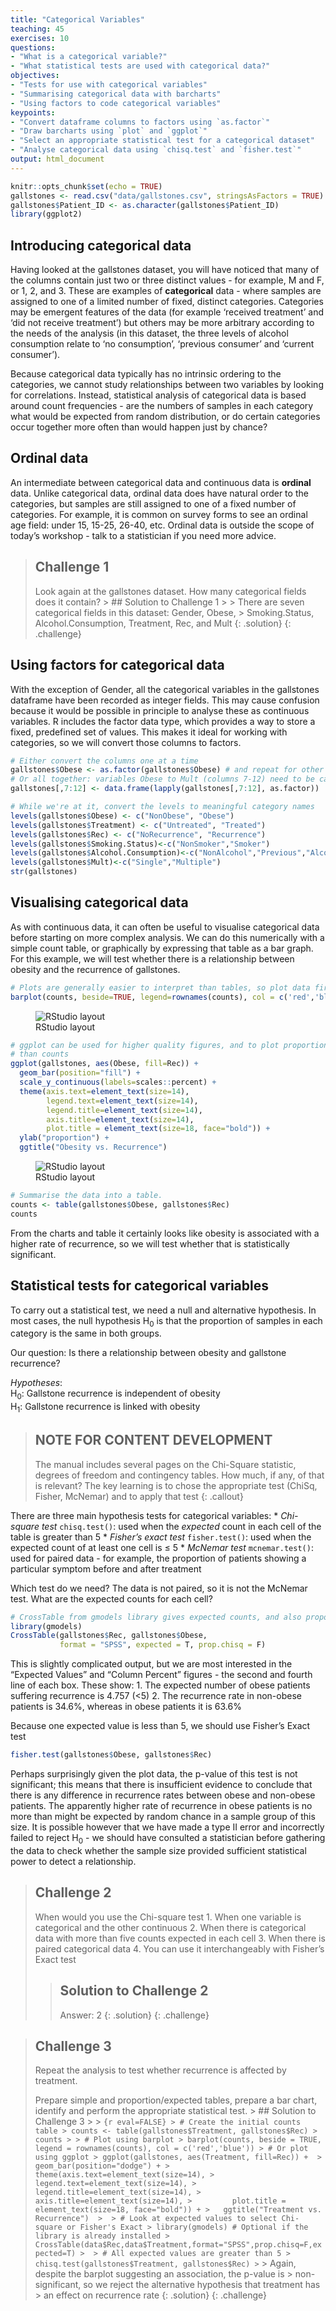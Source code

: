 ```yaml
---
title: "Categorical Variables"
teaching: 45
exercises: 10
questions:
- "What is a categorical variable?"
- "What statistical tests are used with categorical data?"
objectives:
- "Tests for use with categorical variables"
- "Summarising categorical data with barcharts"
- "Using factors to code categorical variables"
keypoints:
- "Convert dataframe columns to factors using `as.factor`"
- "Draw barcharts using `plot` and `ggplot`"
- "Select an appropriate statistical test for a categorical dataset"
- "Analyse categorical data using `chisq.test` and `fisher.test`"
output: html_document
---
```


```r
knitr::opts_chunk$set(echo = TRUE)
gallstones <- read.csv("data/gallstones.csv", stringsAsFactors = TRUE)
gallstones$Patient_ID <- as.character(gallstones$Patient_ID)
library(ggplot2)
```

## Introducing categorical data

Having looked at the gallstones dataset, you will have noticed that many of the
columns contain just two or three distinct values - for example, M and F, or 1,
2, and 3. These are examples of __categorical__ data - where samples are 
assigned to one of a limited number of fixed, distinct categories. Categories 
may be emergent features of the data (for example 'received treatment' and 'did 
not receive treatment') but others may be more arbitrary according to the needs
of the analysis (in this dataset, the three levels of alcohol consumption relate
to 'no consumption', 'previous consumer' and 'current consumer').

Because categorical data typically has no intrinsic ordering to the categories,
we cannot study relationships between two variables by looking for correlations.
Instead, statistical analysis of categorical data is based around count 
frequencies - are the numbers of samples in each category what would be expected
from random distribution, or do certain categories occur together more often
than would happen just by chance?

## Ordinal data

An intermediate between categorical data and continuous data is __ordinal__ 
data. Unlike categorical data, ordinal data does have natural order to the 
categories, but samples are still assigned to one of a fixed number of 
categories. For example, it is common on survey forms to see an ordinal age 
field: under 15, 15-25, 26-40, etc. Ordinal data is outside the scope of today's
workshop - talk to a statistician if you need more advice.

> ## Challenge 1
>
> Look again at the gallstones dataset. How many categorical fields does it 
> contain?
> > ## Solution to Challenge 1
> > 
> > There are seven categorical fields in this dataset: Gender, Obese, 
> > Smoking.Status, Alcohol.Consumption, Treatment, Rec, and Mult
> {: .solution}
{: .challenge}

## Using factors for categorical data

With the exception of Gender, all the categorical variables in the gallstones
dataframe have been recorded as integer fields. This may cause confusion because
it would be possible in principle to analyse these as continuous variables. R 
includes the factor data type, which provides a way to store a fixed, predefined
set of values. This makes it ideal for working with categories, so we will
convert those columns to factors.

```r
# Either convert the columns one at a time
gallstones$Obese <- as.factor(gallstones$Obese) # and repeat for other five
# Or all together: variables Obese to Mult (columns 7-12) need to be categorical
gallstones[,7:12] <- data.frame(lapply(gallstones[,7:12], as.factor))

# While we're at it, convert the levels to meaningful category names
levels(gallstones$Obese) <- c("NonObese", "Obese")
levels(gallstones$Treatment) <- c("Untreated", "Treated")
levels(gallstones$Rec) <- c("NoRecurrence", "Recurrence")
levels(gallstones$Smoking.Status)<-c("NonSmoker","Smoker")
levels(gallstones$Alcohol.Consumption)<-c("NonAlcohol","Previous","Alcohol")
levels(gallstones$Mult)<-c("Single","Multiple")
str(gallstones)
```

## Visualising categorical data

As with continuous data, it can often be useful to visualise categorical data
before starting on more complex analysis. We can do this numerically with a 
simple count table, or graphically by expressing that table as a bar graph. For
this example, we will test whether there is a relationship between obesity and 
the recurrence of gallstones.

```r
# Plots are generally easier to interpret than tables, so plot data first
barplot(counts, beside=TRUE, legend=rownames(counts), col = c('red','blue'))
```
![RStudio layout](../fig/04-fig1.png)
```r
# ggplot can be used for higher quality figures, and to plot proportions rather
# than counts
ggplot(gallstones, aes(Obese, fill=Rec)) + 
  geom_bar(position="fill") +
  scale_y_continuous(labels=scales::percent) +
  theme(axis.text=element_text(size=14),
        legend.text=element_text(size=14),
        legend.title=element_text(size=14),
        axis.title=element_text(size=14),
        plot.title = element_text(size=18, face="bold")) +
  ylab("proportion") +
  ggtitle("Obesity vs. Recurrence") 
```
![RStudio layout](../fig/04-fig2.png)

```r
# Summarise the data into a table.
counts <- table(gallstones$Obese, gallstones$Rec)
counts
```

From the charts and table it certainly looks like obesity is associated with a
higher rate of recurrence, so we will test whether that is statistically
significant.

## Statistical tests for categorical variables

To carry out a statistical test, we need a null and alternative hypothesis. In 
most cases, the null hypothesis H<sub>0</sub> is that the proportion of samples
in each category is the same in both groups. 

Our question: Is there a relationship between obesity and gallstone recurrence?

_Hypotheses_:  
  H<sub>0</sub>: Gallstone recurrence is independent of obesity  
  H<sub>1</sub>: Gallstone recurrence is linked with obesity  

> ## NOTE FOR CONTENT DEVELOPMENT
> The manual includes several pages on the Chi-Square statistic, degrees of freedom
> and contingency tables. How much, if any, of that is relevant? The key learning
> is to chose the appropriate test (ChiSq, Fisher, McNemar) and to apply that test
{: .callout} 

There are three main hypothesis tests for categorical variables:
* *Chi-square test* `chisq.test()`: used when the _expected_ count in each cell
of the table is greater than 5
* *Fisher's exact test* `fisher.test()`: used when the expected count of at
least one cell is ≤ 5
* *McNemar test* `mcnemar.test()`: used for paired data - for example, the
proportion of patients showing a particular symptom before and after treatment

Which test do we need? The data is not paired, so it is not the McNemar test.
What are the expected counts for each cell?

```r
# CrossTable from gmodels library gives expected counts, and also proportions
library(gmodels)
CrossTable(gallstones$Rec, gallstones$Obese, 
           format = "SPSS", expected = T, prop.chisq = F)
```

This is slightly complicated output, but we are most interested in the "Expected 
Values" and "Column Percent" figures - the second and fourth line of each box. 
These show: 
1. The expected number of obese patients suffering recurrence is 4.757 (<5)
2. The recurrence rate in non-obese patients is 34.6%, whereas in obese patients 
it is 63.6%

Because one expected value is less than 5, we should use Fisher's Exact test
```r
fisher.test(gallstones$Obese, gallstones$Rec)
```
Perhaps surprisingly given the plot data, the p-value of this test is not 
significant; this means that there is insufficient evidence to conclude that
there is any difference in recurrence rates between obese and
non-obese patients. The apparently higher rate of recurrence in obese patients
is no more than might be expected by random chance in a sample group of this
size. It is possible however that we have made a type II error and incorrectly
failed to reject H<sub>0</sub> - we should have consulted a statistician before
gathering the data to check whether the sample size provided sufficient
statistical power to detect a relationship.

> ## Challenge 2
> 
> When would you use the Chi-square test
> 1. When one variable is categorical and the other continuous
> 2. When there is categorical data with more than five counts expected in each 
> cell
> 3. When there is paired categorical data
> 4. You can use it interchangeably with Fisher's Exact test
> 
> > ## Solution to Challenge 2
> > 
> > Answer: 2
> {: .solution}
{: .challenge}

> ## Challenge 3
> Repeat the analysis to test whether recurrence is affected by treatment. 
> 
> Prepare simple and proportion/expected tables, prepare a bar chart, identify 
> and perform the appropriate statistical test.
> > ## Solution to Challenge 3
> > 
> > ```{r eval=FALSE}
> > # Create the initial counts table
> > counts <- table(gallstones$Treatment, gallstones$Rec)
> > counts
> >
> > # Plot using barplot
> > barplot(counts, beside = TRUE, legend = rownames(counts), col = c('red','blue'))
> > # Or plot using ggplot
> > ggplot(gallstones, aes(Treatment, fill=Rec)) + 
> >   geom_bar(position="dodge") +
> >   theme(axis.text=element_text(size=14),
> >         legend.text=element_text(size=14),
> >         legend.title=element_text(size=14),
> >         axis.title=element_text(size=14),
> >         plot.title = element_text(size=18, face="bold")) +
> >   ggtitle("Treatment vs. Recurrence") 
> > 
> > # Look at expected values to select Chi-square or Fisher's Exact
> > library(gmodels) # Optional if the library is already installed
> > CrossTable(data$Rec,data$Treatment,format="SPSS",prop.chisq=F,expected=T)
> > 
> > # All expected values are greater than 5
> > chisq.test(gallstones$Treatment, gallstones$Rec)
> > ```
> > Again, despite the barplot suggesting an association, the p-value is 
> > non-significant, so we reject the alternative hypothesis that treatment has
> > an effect on recurrence rate
> {: .solution}
{: .challenge}
